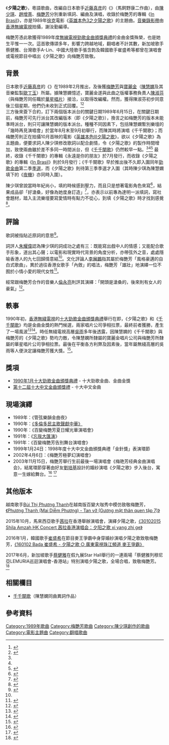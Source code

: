 {{Infobox song
| type       = song
| artist     = 梅艷芳
| album      = [[In_Brasil|In Brasil]]
| lyricist   = [[陳少琪|陳少琪]]
| composer   = {{link-ja|馬飼野康二}}
| arranger   = [[趙增熹|趙增熹]]
| producer   = [[黎小田|黎小田]]
| released   = 1989年
| label      = [[華星唱片|華星唱片]]
| length     = 5:10
}}
《'''夕陽之歌'''》，粵語歌曲，改編自日本歌手[[近藤真彦|近藤真彦]]的《{{lang|ja|[[夕陽之歌_(近藤真彥單曲)|夕焼けの歌]]}}》（馬飼野康二作曲），由[[陳少琪|陳少琪]]、[[趙增熹|趙增熹]]、[[梅艷芳|梅艷芳]]分別重新填詞、編曲及演唱，收錄於梅艷芳的專輯《[[In_Brasil|In Brasil]]》，亦是1989年[[徐克|徐克]]電影《[[英雄本色3之夕陽之歌|英雄本色3之夕陽之歌]]》的主題曲。[[音樂錄影帶|音樂錄影帶]]由[[電視廣播有限公司|香港無線電視]]拍攝，謝汝勤編導。

梅艷芳憑此歌獲得1989年度[[無線電視|無線電視]][[勁歌金曲頒獎典禮|勁歌金曲頒獎典禮]]的金曲金獎殊榮，也是她生平惟一一次。這首歌傳頌多年，影響力跨越地域，翻唱者不計其數，新加坡歌手蔡健雅、台灣歌手A-Lin、中國大陸歌手張含韵及韓國歌手崔盛希等都曾在演唱會或電視節目中唱出《夕陽之歌》向梅艷芳致敬。

==背景==
日本歌手[[近藤真彦|近藤真彦]]的《{{lang|ja|[[夕陽之歌_(近藤真彥單曲)|夕焼けの歌]]}}》在1989年2月推出，及後獲[[梅艷芳|梅艷芳]]與[[寶麗金_(香港)|寶麗金]]（[[陳慧嫻|陳慧嫻]]及其音樂監製[[歐丁玉|歐丁玉]]）所屬。據陳慧嫻憶述，寶麗金遂與此曲之版權事務負責人[[陳淑芬|陳淑芬]]（與梅艷芳同任職於[[華星唱片|華星唱片]]）接洽，以取得改編權。然而，獲得陳淑芬初步同意後三個星期，他們仍未收到正式回覆。<ref name="cable">{{Cite episode| title=陳慧嫻憶述與梅艷芳《夕陽之歌》鬧雙胞因由 黃子華曾提做人唔好太「倔」 (我老友係明星 星級訪問 陳慧嫻 PART 2)| series=我老友係明星| url=https://www.youtube.com/watch?v=yjI-Dd1iNvo| access-date=2020-06-14| network=[[奇妙電視|奇妙電視]]| 6=| date=2018-04-21| archive-date=2021-10-20| archive-url=https://web.archive.org/web/20211020224621/https://www.youtube.com/watch?v=yjI-Dd1iNvo| dead-url=no}}</ref><ref name="1989 rights">{{cite web |title="千千闕歌"vs"夕陽之歌"版權問題 (1989) |url=https://comebacktolove.blogspot.com/2015/06/vs-1989.html |accessdate=2020-06-14 |archive-date=2020-06-14 |archive-url=https://web.archive.org/web/20200614000556/https://comebacktolove.blogspot.com/2015/06/vs-1989.html |dead-url=no }}</ref><br>三方後來簽下合約，訂下兩個版本派台的關鍵日期1989年6月15日，在關鍵日期前，梅艷芳可先行派台其改編版本（即《夕陽之歌》），換言之如梅艷芳的版本未能準時派台，則只可讓陳慧嫻的版本派台。種種不同因素下，包括陳慧嫻暫別樂壇的「幾時再見演唱會」於當年8月末至9月初舉行，而陳其時將演唱《千千闋歌》；而梅艷芳則正在拍攝10月首映的電影《[[英雄本色III夕陽之歌|英雄本色III夕陽之歌]]》，欲以《夕陽之歌》為主題曲，便要求詞人陳少琪修改歌詞以配合劇情，令《夕陽之歌》的製作時間增加，致使兩曲雖於差不多同一時間派台，但《[[千千闋歌|千千闋歌]]》仍然較早一點。<ref name="cable"/><ref name="1989 rights"/><ref>{{Cite book|title=香港流行音樂專輯101．第二部（1987-1990）|author=Muzikland|publisher=非凡出版|year=2019|isbn=9789888573363|location=|pages=160-161}}</ref> 最終，收錄《千千闋歌》的專輯《永遠是你的朋友》於7月發行，而收錄《夕陽之歌》的專輯《[[In_Brasil|In Brasil]]》則於9月發行；《千千闋歌》早於推出後不久即入圍同年[[勁歌金曲|勁歌金曲]]第二季[[勁歌金曲優秀選#1989年|季選]]，而《夕陽之歌》則待第三季季選才入圍（其時陳少琪為陳慧嫻填下的《[[夜機|夜機]]》亦同時入圍）。

陳少琪曾說當時年紀尚小，填的時候感到壓力，而且只是想著電影角色來寫<ref>{{Cite news|url=http://www.xinhuanet.com/ent/20220627/8aff65de49d6478eb123de3d48cd1056/c.html|title=“资深年轻人”陈少琪：是音乐选择了我 在机遇面前要好好锻炼|author=胡广欣|work=羊城晚报|date=2022-06-27}}</ref>，結果成品卻「好滄桑，好像為她度身訂造」<ref>{{cite news|url=https://hk.entertainment.appledaily.com/entertainment/daily/article/20131230/18571198|date=2013年12月30日|title=陳少琪：歌寄情懷|newspaper=''[[蘋果日報|蘋果日報]]''|accessdate=2019年6月25日|archive-date=2019年6月25日|archive-url=https://web.archive.org/web/20190625025221/https://hk.entertainment.appledaily.com/entertainment/daily/article/20131230/18571198|dead-url=no}}</ref>，亦表示以前專為達明一派填詞，寫社會題材，踏入主流樂壇要寫愛情時有點力不從心，到填《夕陽之歌》時才找到感覺<ref name="歌詞導賞">{{cite book|author1=朱耀偉|title=香港歌詞導賞|publisher=匯智出版}}</ref>。

==評論==
歌詞被指貼近原詞的意思<ref>{{Cite web|title=【編輯推薦】八十年代 100 首最佳本地歌曲選：Part 3|url=https://www.spill.hk/features/top-100-songs-of-1980s-hong-kong/top-100-songs-of-1980s-hong-kong-part-3/|accessdate=|author=|date=|format=|publisher=www.spill.hk|language=|archive-date=2019-05-27|archive-url=https://web.archive.org/web/20190527070950/https://www.spill.hk/features/top-100-songs-of-1980s-hong-kong/top-100-songs-of-1980s-hong-kong-part-3/|dead-url=no}}</ref>。

詞評人[[朱耀偉|朱耀偉]]認為陳少琪的詞成功之處有三：既能寫出戲中人的情感；又能配合歌手形象，道出其心聲；以電影和現實時代背景的角度分析，亦帶弦外之音，處處隱喻香港人的九七回歸情意結<ref name="歌詞導賞"/>。文化評論人[[李展鵬|李展鵬]]指其屬於梅艷芳「風格豪邁的自白式歌曲」，異於過往香港女歌手「內斂」的唱法，梅艷芳「雄壯」地演繹一位不囿於小情小愛的現代女性<ref>{{Cite book|title=夢伴此城 梅艷芳與香港流行文化|author=李展鵬|publisher=三聯書店(香港)有限公司|year=2019|isbn=9789620444913|location=香港|pages=83-88}}</ref>。

經常跟梅艷芳合作的音樂人[[倫永亮|倫永亮]]則評其演繹：「開頭是滄桑的，後來則有女人的豪氣」<ref name="蔓">{{Cite book|edition=Xianggang di 1 ban|title=Zui hou de man zhu sha hua : Mei Yanfang de yan yi ren sheng = Anita Mui|url=https://www.worldcat.org/oclc/897209656|publisher=三聯書店(香港)有限公司|date=2014|location=Xianggang|isbn=9789620434945|oclc=897209656|last=Li, Zhanpeng,|last2=Zhuo, Nan,|last3=李展鵬,|last4=卓男|page=35}}</ref>。

==軼事==
1990年初，[[電視廣播有限公司|香港無綫電視]]的[[勁歌金曲頒獎典禮|十大勁歌金曲頒獎典禮]]舉行在即，《夕陽之歌》和《[[千千闋歌|千千闋歌]]》均是金曲金獎的熱門候選，兩家唱片公司爭相拉票，最終前者獲勝，產生了一場風波<ref>{{Cite news|url=https://hk.on.cc/hk/bkn/cnt/entertainment/20170102/bkn-20170102131550317-0102_00862_001.html|title=吳雨爆當年陳慧嫻輸畀梅艷芳真相|author=|date=2017-01-02|work=東方日報|publisher=|accessdate=|language=|format=|archive-date=2019-06-02|archive-url=https://web.archive.org/web/20190602065815/https://hk.on.cc/hk/bkn/cnt/entertainment/20170102/bkn-20170102131550317-0102_00862_001.html|dead-url=no}}</ref><ref>{{Cite web|title=陈慧娴痛失金曲奖黑脸离场 赴美修学被解读为赌气之举|url=http://phtv.ifeng.com/a/20160819/44439527_1.shtml|accessdate=|author=|date=2016-08-19|format=|publisher=凤凰卫视|language=|archive-date=2019-06-02|archive-url=https://web.archive.org/web/20190602065816/http://phtv.ifeng.com/a/20160819/44439527_1.shtml|dead-url=no}}</ref>。時任無綫電視高層[[吳雨|吳雨]]多年後透露，因陳慧嫻的《千千闋歌》與梅艷芳的《夕陽之歌》勢均力敵，令陳慧嫻所隸屬的寶麗金唱片公司與梅艷芳所隸屬的華星唱片公司爭相拉票。最後在平衡各方利弊及因素後，當年屬無綫高層的吳雨等人便決定讓梅艷芳獲大獎。<ref>{{Cite news|url=|title=娛圈解密吳雨|author=王志強|date=2001-03-19|work=明報周刊|publisher=|accessdate=|language=|format=}}</ref>。

==獎項==
*[[1989年度十大勁歌金曲得獎名單|1990年1月十大勁歌金曲頒獎典禮]] - 十大勁歌金曲、金曲金獎
*[[第十二屆十大中文金曲得獎名單|第十二屆十大中文金曲頒獎禮]] - 十大中文金曲

==現場演繹==
*1989年：《管弦樂韻金曲夜》
*1990年：[https://www.youtube.com/watch?v=SEXTVii8PqE 《多倫多民主歌聲獻中華》] {{Wayback|url=https://www.youtube.com/watch?v=SEXTVii8PqE |date=20200327235417 }}
*1990年：《百變梅艷芳夏日耀光華演唱會》
*1991年：《[[忘我大匯演|忘我大匯演]]》
*1991年：《百變梅艷芳告別舞台演唱會》
*1999年1月24日：1998年度十大中文金曲頒獎典禮「金針獎」表演環節
*2002年4月6日：《梅艷芳極夢幻演唱會》
*2003年11月15日，梅艷芳舉行生前最後一場演唱會《梅艳芳经典金曲演唱会》，結尾環節穿著由好友[[劉培基|劉培基]]設計的婚紗演唱《夕陽之歌》步入後台，寓意一生嫁給舞台。<ref>{{cite web|url=http://ent.news.cn/2003-11/10/content_1169695.htm|title=演唱會氣氛戰戰兢兢 梅艷芳淚灑夕陽之歌|website=新華網|date=2003年11月10日|deadurl=yes|archiveurl=https://web.archive.org/web/20170109193638/http://ent.news.cn/2003-11/10/content_1169695.htm|archivedate=2017年1月9日}}</ref> <ref>{{cite web|url=http://ent.i-cable.com/cen/news_video/index.php?video_id=35045|title=劉培基獨愛梅艷芳最後婚紗|date=2013年7月18日|website=''[[有線電視|有線電視]]''}}</ref>

==其他版本==
越南歌手[[Bùi_Thị_Phương_Thanh|Bùi Thị Phương Thanh]]在越南版百變大咖秀中模仿致敬梅艷芳，[https://www.youtube.com/watch?v=fF1j0g0Mlsc&ab_channel=MVGioMe 《Phương Thanh (Mai Diễm Phương) - Tan vỡ (Gương mặt thân quen tập 7)》]

2015年10月，馬來西亞歌手[[茜拉|茜拉]]在香港舉辦演唱會，演繹夕陽之歌，[https://www.youtube.com/watch?v=oXzEjxuh_Tg&ab_channel=ShilaAmzahShilalaschina 《30102015 Shila Amzah HK Concert 茜拉香港演唱会：夕阳之歌 xi yang zhi ge》]

2016年1月，韓國歌手[[崔盛希|崔盛希]]在節目麥王爭霸中身穿婚紗演唱夕陽之歌致敬梅艷芳，[https://www.youtube.com/watch?v=E_cGRRBlnCQ&ab_channel=WillyFon 《160102 Bada 崔盛希 - 夕陽之歌 ○ 廣東電視珠江頻道 麥王爭霸》]

2017年6月，新加坡歌手[[蔡健雅|蔡健雅]]在假九展Star Hall舉行的一連兩場「蔡健雅列穆尼亞LEMURIA巡迴演唱會-香港站」特別演唱夕陽之歌，全場合唱，致敬梅艷芳。 <ref>{{cite web|url=https://hk.on.cc/hk/bkn/cnt/entertainment/20170624/bkn-20170624012133928-0624_00862_001.html|title=蔡健雅廣東話唱《夕陽之歌》向梅姐致敬|website=東網|date=2017年6月24日|5=|access-date=2021年3月3日|archive-date=2021年2月3日|archive-url=https://web.archive.org/web/20210203162532/https://hk.on.cc/hk/bkn/cnt/entertainment/20170624/bkn-20170624012133928-0624_00862_001.html|dead-url=no}}</ref>

==相關欄目==
* [[千千闋歌|千千闋歌]]（陳慧嫻同曲異詞作品）

==參考資料==
{{reflist}}

{{梅艷芳}}{{十大勁歌金曲頒獎典禮勁歌金曲金獎}}

[[Category:1989年歌曲|Category:1989年歌曲]]
[[Category:梅艷芳歌曲|Category:梅艷芳歌曲]]
[[Category:陳少琪創作的歌曲|Category:陳少琪創作的歌曲]]
[[Category:電影主題曲|Category:電影主題曲]]
[[Category:翻唱歌曲|Category:翻唱歌曲]]